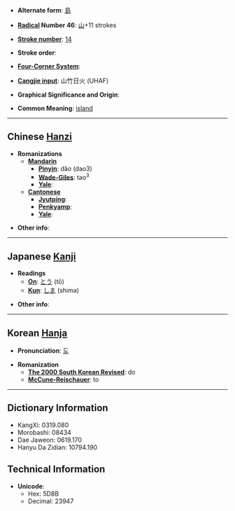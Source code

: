 * '''Alternate form''': [[島]]

* '''[[Wiktionary:Chinese radical index| Radical]] Number 46''': [[Wiktionary:Chinese radical index 山|山]]+11 strokes

* '''[[Wiktionary:Chinese total strokes index|Stroke number]]''': [[Wiktionary:Chinese total strokes index 14|14]]

* '''Stroke order''': 

* '''[[Wiktionary:Chinese four corner index|Four-Corner System]]''': 

* '''[[Wiktionary:Chinese Cangjie index|Cangjie input]]''': 山竹日火 (UHAF)

* '''Graphical Significance and Origin''': 

* '''Common Meaning''': [[island]]

----

== Chinese [[Hanzi]] ==

* '''Romanizations'''
** '''[[Mandarin]]'''
*** '''[[Pinyin]]''': dǎo (dao3)
*** '''[[Wade-Giles]]''': tao<sup>3</sup>
*** '''[[Yale]]''': 
** '''[[Cantonese]]'''
*** '''[[Jyutping]]''':
*** '''[[Penkyamp]]''': 
*** '''[[Yale]]''': 

* '''Other info''': 

----

== Japanese [[Kanji]] ==

* '''Readings'''
** '''[[On]]''': [[とう]] (tō)
** '''[[Kun]]''': [[しま]] (shima)

* '''Other info''':  

----

== Korean [[Hanja]] ==

* '''Pronunciation''': [[도]]

* '''Romanization'''
** '''[[The 2000 South Korean Revised Romanization|The 2000 South Korean Revised]]''': do
** '''[[McCune-Reischauer]]''': to

----

== Dictionary Information ==

* KangXi: 0319.080
* Morobashi: 08434
* Dae Jaweon: 0619.170
* Hanyu Da Zidian: 10794.190

== Technical Information ==

* '''Unicode''':
** Hex: 5D8B
** Decimal: 23947